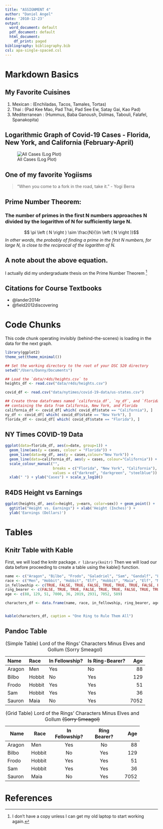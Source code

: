 ---
title: "ASSIGNMENT 4"
author: "Daniel Angel"
date: '2010-12-23'
output:
  word_document: default
  pdf_document: default
  html_document:
    df_print: paged
bibliography: bibliography.bib
csl: apa-single-spaced.csl
---

# Markdown Basics

## My Favorite Cuisines
1. Mexican : (Enchiladas, Tacos, Tamales, Tortas)
2. Thai : (Pad Kee Mao, Pad Thai, Pad See Ew, Satay Gai, Kao Pad)
3. Mediterranean : (Hummus, Baba Ganoush, Dolmas, Tabouli, Falafel, Spanakopita)

## Logarithmic Graph of Covid-19 Cases - Florida, New York, and California (February-April)
![All Cases (Log Plot)](10-all-cases-log.png)

## One of my favorite Yogiisms
> "When you come to a fork in the road, take it." - Yogi Berra

## Prime Number Theorem:
### The number of primes in the first N numbers approaches N divided by the logarithm of N for sufficiently large N.
$$ \pi \left ( N \right ) \sim \frac{N}{\ln \left ( N \right )}$$
*In other words, the probably of finding a prime in the first N numbers, for large N, is close to the reciprocal of the logarithm of N.*

## A note about the above equation.

I actually did my undergraduate thesis on the Prime Number Theorem [^1]

[^1]: I don't have a copy unless I can get my old laptop to start working again.

## Citations for Course Textbooks

*	@lander2014r
*	@field2012discovering

# Code Chunks
This code chunk operating invisibly (behind-the-scenes) is loading in the data for the next graph.
```{r include=FALSE}
library(ggplot2)
theme_set(theme_minimal())

## Set the working directory to the root of your DSC 520 directory
setwd("/Users/Danny/Documents")

## Load the `data/r4ds/heights.csv` to
heights_df <- read.csv("data/r4ds/heights.csv")

covid_df <- read.csv("data/nytimes/covid-19-data/us-states.csv")

## Create three dataframes named `california_df`, `ny_df`, and `florida_df`
## containing the data from California, New York, and Florida
california_df <- covid_df[ which( covid_df$state == "California"), ]
ny_df <- covid_df[ which( covid_df$state == "New York"), ]
florida_df <- covid_df[ which( covid_df$state == "Florida"), ]
```

## NY Times COVID-19 Data
```{r echo=FALSE}
ggplot(data=florida_df, aes(x=date, group=1)) +
  geom_line(aes(y = cases, colour = "Florida")) +
  geom_line(data=ny_df, aes(y = cases,colour="New York")) +
  geom_line(data=california_df, aes(y = cases, colour="California")) +
  scale_colour_manual("",
                      breaks = c("Florida", "New York", "California"),
                      values = c("darkred", "darkgreen", "steelblue")) +
  xlab(" ") + ylab("Cases") + scale_y_log10()
```

## R4DS Height vs Earnings
```{r echo=FALSE}
ggplot(heights_df, aes(x=height, y=earn, color=sex)) + geom_point() + 
  ggtitle("Height vs. Earnings") + xlab('Height (Inches)') + 
  ylab('Earnings (Dollars)')
```
# Tables

## Knitr Table with Kable
First, we will load the knitr package. `r library(knitr)` Then we will load our data before proceeding to create a table using the kable() function.

```{r echo=FALSE}
name <- c("Aragon", "Bilbo", "Frodo", "Galadriel", "Sam", "Gandalf", "Legolas", "Sauron", "Gollum")
race <- c("Men", "Hobbit", "Hobbit", "Elf", "Hobbit", "Maia", "Elf", "Maia", "Hobbit")
in_fellowship <- c(TRUE, FALSE, TRUE, FALSE, TRUE, TRUE, TRUE, FALSE, FALSE)
ring_bearer <- c(FALSE, TRUE, TRUE, FALSE, TRUE, TRUE, FALSE, TRUE, TRUE)
age <- c(88, 129, 51, 7000, 36, 2019, 2931, 7052, 589)

characters_df <- data.frame(name, race, in_fellowship, ring_bearer, age)


kable(characters_df, caption = "One Ring to Rule Them All")
```






## Pandoc Table
Table: (Simple Table) Lord of the Rings' Characters Minus Elves and Gollum (Sorry Smeagol)

Name        Race        In Fellowship?  Is Ring-Bearer?     Age
-----       -----       --------------  ----------------  -----
  Aragon 	  Men 	      Yes 	          No 	                 88
  Bilbo 	  Hobbit 	    No 	            Yes 	              129
  Frodo 	  Hobbit 	    Yes 	          Yes 	               51
  Sam 	    Hobbit 	    Yes 	          Yes 	               36
  Sauron 	  Maia 	      No 	            Yes 	             7052
  
  
Table: (Grid Table) Lord of the Rings' Characters Minus Elves and Gollum ~~(Sorry Smeagol)~~


+-----------+----------+----------------+----------------+-----+
| Name      | Race     | In Fellowship? | Ring Bearer?   |  Age|
+===========+==========+:==============:+:==============:+====:+
| Aragon    | Men      | Yes            | No             |   88|
+-----------+----------+----------------+----------------+-----+
| Bilbo     | Hobbit   | No             | Yes            |  129|
+-----------+----------+----------------+----------------+-----+
| Frodo     | Hobbit   | Yes            | Yes            |   51|
+-----------+----------+----------------+----------------+-----+
| Sam       | Hobbit   | Yes            | Yes            |   36|
+-----------+----------+----------------+----------------+-----+
| Sauron    | Maia     | No             | Yes            | 7052|
+-----------+----------+----------------+----------------+-----+

# References


